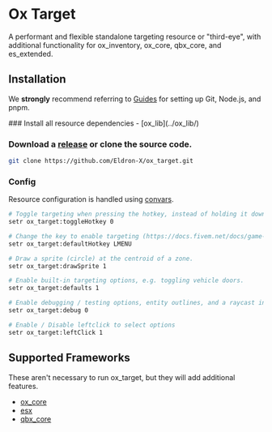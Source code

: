 
# Ox Target

<ResourceLinks repo="https://github.com/Eldron-X/ox_target" />

A performant and flexible standalone targeting resource or "third-eye", with additional functionality for ox_inventory, ox_core, qbx_core, and es_extended.

## Installation

<Callout type="info">

We **strongly** recommend referring to [Guides](../guides) for setting up Git, Node.js, and pnpm.

</Callout>

<Steps>
### Install all resource dependencies
- [ox_lib](../ox_lib/)

### Download a [release](https://github.com/Eldron-X/ox_target/releases) or clone the source code.

```bash
git clone https://github.com/Eldron-X/ox_target.git
```

### Config

Resource configuration is handled using [convars](https://docs.fivem.net/docs/scripting-reference/convars/).

```bash
# Toggle targeting when pressing the hotkey, instead of holding it down.
setr ox_target:toggleHotkey 0

# Change the key to enable targeting (https://docs.fivem.net/docs/game-references/input-mapper-parameter-ids/keyboard)
setr ox_target:defaultHotkey LMENU

# Draw a sprite (circle) at the centroid of a zone.
setr ox_target:drawSprite 1

# Enable built-in targeting options, e.g. toggling vehicle doors.
setr ox_target:defaults 1

# Enable debugging / testing options, entity outlines, and a raycast indicator.
setr ox_target:debug 0

# Enable / Disable leftclick to select options
setr ox_target:leftClick 1
```

</Steps>

## Supported Frameworks

These aren't necessary to run ox_target, but they will add additional features.

- [ox_core](https://github.com/Eldron-X/ox_core)
- [esx](https://github.com/esx-framework/esx-legacy)
- [qbx_core](https://github.com/Qbox-project/qbx_core)
